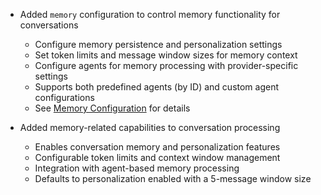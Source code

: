 - Added `memory` configuration to control memory functionality for conversations
  - Configure memory persistence and personalization settings
  - Set token limits and message window sizes for memory context
  - Configure agents for memory processing with provider-specific settings
  - Supports both predefined agents (by ID) and custom agent configurations
  - See [Memory Configuration](/docs/configuration/librechat_yaml/object_structure/memory) for details

- Added memory-related capabilities to conversation processing
  - Enables conversation memory and personalization features
  - Configurable token limits and context window management
  - Integration with agent-based memory processing
  - Defaults to personalization enabled with a 5-message window size 